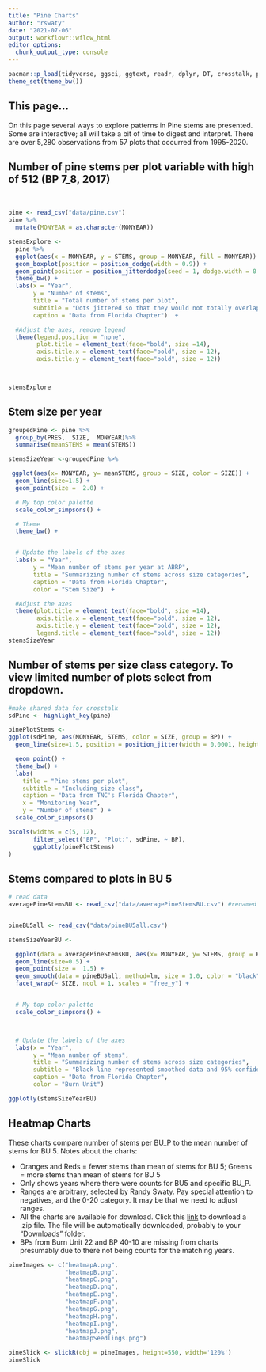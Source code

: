 ```yaml
---
title: "Pine Charts"
author: "rswaty"
date: "2021-07-06"
output: workflowr::wflow_html
editor_options:
  chunk_output_type: console
---
```



```r
pacman::p_load(tidyverse, ggsci, ggtext, readr, dplyr, DT, crosstalk, plotly, ggforce, slickR)
theme_set(theme_bw())
```

## This page...
On this page several ways to explore patterns in Pine stems are presented.  Some are interactive; all will take a bit of time to digest and interpret.  There are over 5,280 observations from 57 plots that occurred from 1995-2020.


## Number of pine stems per plot variable with high of 512 (BP 7_8, 2017)

<br>

```r

pine <- read_csv("data/pine.csv")
pine %>%
  mutate(MONYEAR = as.character(MONYEAR))
```


```r

stemsExplore <-
  pine %>%
  ggplot(aes(x = MONYEAR, y = STEMS, group = MONYEAR, fill = MONYEAR)) +
  geom_boxplot(position = position_dodge(width = 0.9)) +
  geom_point(position = position_jitterdodge(seed = 1, dodge.width = 0.9)) +
  theme_bw() +
  labs(x = "Year",
       y = "Number of stems",
       title = "Total number of stems per plot",
       subtitle = "Dots jittered so that they would not totally overlap",
       caption = "Data from Florida Chapter")  +

  #Adjust the axes, remove legend
  theme(legend.position = "none",
        plot.title = element_text(face="bold", size =14),
        axis.title.x = element_text(face="bold", size = 12),
        axis.title.y = element_text(face="bold", size = 12))



stemsExplore


```

## Stem size per year

```r

groupedPine <- pine %>%
  group_by(PRES,  SIZE,  MONYEAR)%>%
  summarise(meanSTEMS = mean(STEMS))
```


```r
stemsSizeYear <-groupedPine %>%

 ggplot(aes(x= MONYEAR, y= meanSTEMS, group = SIZE, color = SIZE)) +
  geom_line(size=1.5) +
  geom_point(size =  2.0) +

  # My top color palette
  scale_color_simpsons() +

  # Theme
  theme_bw() +


  # Update the labels of the axes
  labs(x = "Year",
       y = "Mean number of stems per year at ABRP",
       title = "Summarizing number of stems across size categories",
       caption = "Data from Florida Chapter",
       color = "Stem Size")  +

  #Adjust the axes
  theme(plot.title = element_text(face="bold", size =14),
        axis.title.x = element_text(face="bold", size = 12),
        axis.title.y = element_text(face="bold", size = 12),
        legend.title = element_text(face="bold", size = 12))
stemsSizeYear
```



## Number of stems per size class category.  To view limited number of plots select from dropdown. 

```r
#make shared data for crosstalk
sdPine <- highlight_key(pine)

```


```r
pinePlotStems <-  
ggplot(sdPine, aes(MONYEAR, STEMS, color = SIZE, group = BP)) +
  geom_line(size=1.5, position = position_jitter(width = 0.0001, height = 1.0)) +

  geom_point() +
  theme_bw() +
  labs(
    title = "Pine stems per plot",
    subtitle = "Including size class",
    caption = "Data from TNC's Florida Chapter",
    x = "Monitoring Year",
    y = "Number of stems" ) +
  scale_color_simpsons()

bscols(widths = c(5, 12),
       filter_select("BP", "Plot:", sdPine, ~ BP),
       ggplotly(pinePlotStems)
)

```

## Stems compared to plots in BU 5

```r

# read data
averagePineStemsBU <- read_csv("data/averagePineStemsBU.csv") #renamed AVERAGE_STEMS to STEMS


pineBU5all <- read_csv("data/pineBU5all.csv")
```


```r
stemsSizeYearBU <-

  ggplot(data = averagePineStemsBU, aes(x= MONYEAR, y= STEMS, group = BU, color = as.factor(BU))) +
  geom_line(size=0.5) +
  geom_point(size =  1.5) +
  geom_smooth(data = pineBU5all, method=lm, size = 1.0, color = "black" ) +
  facet_wrap(~ SIZE, ncol = 1, scales = "free_y") +


  # My top color palette
  scale_color_simpsons() +



  # Update the labels of the axes
  labs(x = "Year",
       y = "Mean number of stems",
       title = "Summarizing number of stems across size categories",
       subtitle = "Black line represented smoothed data and 95% confidence interval from BU 5", 
       caption = "Data from Florida Chapter",
       color = "Burn Unit") 

ggplotly(stemsSizeYearBU)
```



## Heatmap Charts 

These charts compare number of stems per BU_P to the mean number of stems for BU 5.  Notes about the charts:

* Oranges and Reds = fewer stems than mean of stems for BU 5; Greens = more stems than mean of stems for BU 5
* Only shows years where there were counts for BU5 and specific BU_P.
* Ranges are arbitrary, selected by Randy Swaty.  Pay special attention to negatives, and the 0-20 category.  It may be that we need to adjust ranges.
* All the charts are available for download.  Click this [link](https://github.com/rswaty/ABRPweb/raw/master/pineHeatmaps.zip) to download a .zip file.  The file will be automatically downloaded, probably to your "Downloads" folder.
* BPs from Burn Unit 22 and BP 40-10 are missing from charts presumably due to there not being counts for the matching years. 


```r

pineImages <- c("heatmapA.png", 
                "heatmapB.png",
                "heatmapC.png",
                "heatmapD.png",
                "heatmapE.png",
                "heatmapF.png",
                "heatmapG.png",
                "heatmapH.png",
                "heatmapI.png",
                "heatmapJ.png",
                "heatmapSeedlings.png")

```



```r

pineSlick <- slickR(obj = pineImages, height=550, width='120%') 
pineSlick

```










